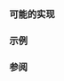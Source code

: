 {{cpp/types/traits/is|1=is_member_function_pointer
|description=
检查 {{tt|T}} 是否为非静态成员函数指针。如果 {{tt|T}} 为非静态成员函数指针类型，那么提供的成员常量 {{tt|value}} 等于 {{c|true}}。否则，{{tt|value}} 等于 {{c|false}}。
|inherit_desc={{tt|T}} 为成员函数指针类型
}}

===可能的实现===
{{eq fun
|1=
template&lt; class T &gt;
struct is_member_function_pointer_helper : std::false_type {};

template&lt; class T, class U&gt;
struct is_member_function_pointer_helper&lt;T U::*&gt; : std::is_function&lt;T&gt; {};

template&lt; class T &gt;
struct is_member_function_pointer 
    : is_member_function_pointer_helper&lt; typename std::remove_cv&lt;T&gt;::type &gt; {};
}}

===示例===
{{example
|code=
#include &lt;type_traits&gt;

class A
{
public:
    void member() { }
};

int main()
{
    // 若 A::member 是数据成员而非函数，则在编译时失败
    static_assert(std::is_member_function_pointer&lt;decltype(&amp;A::member)&gt;::value,
                  "A::member 不是成员函数。"); 
}
}}

===参阅===
{{dsc begin}}
{{dsc inc|cpp/types/dsc is_pointer}}
{{dsc inc|cpp/types/dsc is_member_object_pointer}}
{{dsc inc|cpp/types/dsc is_member_pointer}}
{{dsc end}}

{{langlinks|de|en|es|fr|it|ja|pt|ru}}